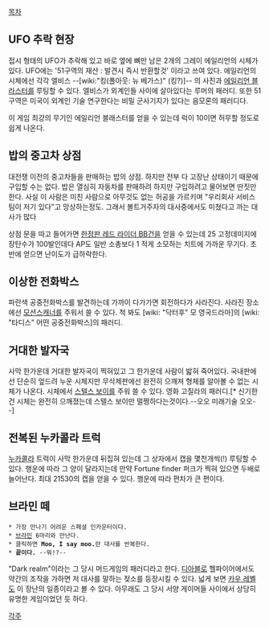 [[목차]]

== UFO 추락 현장 ==
접시 형태의 UFO가 추락해 있고 바로 옆에 뼈만 남은 2개의 그레이 에일리언의 시체가 있다. UFO에는 '51구역의 재산 : 발견시 즉시 반환할것' 이라고 쓰여 있다. 에일리언의 시체에선 각각 엘비스 --[wiki:"킹(폴아웃: 뉴 베가스)" (킹?)]-- 의 사진과 [[에일리언 블라스터]]를 루팅할 수 있다. 
엘비스가 외계인들 사이에 살아있다는 루머의 패러디. 또한 51구역은 미국이 외계인 기술 연구한다는 비밀 군사기지가 있다는 음모론의 패러디다.

이 게임 최강의 무기인 에일리언 블래스터를 얻을 수 있는데 럭이 10이면 허무할 정도로 쉽게 나온다.

== 밥의 중고차 상점 ==
대전쟁 이전의 중고차들을 판매하는 밥의 상점. 하지만 전부 다 고장난 상태이기 때문에 구입할 수는 없다. 밥은 열심히 자동차를 판매하려 하지만 구입하려고 물어보면 딴짓만 한다. 사실 이 사람은 미친 사람으로 아무것도 없는 허공을 가르키며 "우리회사 서비스팀이 저기 있다"고 망상하는정도. 그래서 볼트거주자의 대사중에서도 미쳤다고 까는 대사가 많다

상점 문을 따고 들어가면 [[한정판 레드 라이더 BB건]]을 얻을 수 있는데 25 고정데미지에 장탄수가 100발인데다 AP도 일반 소총보다 1 적게 소모하는 치트에 가까운 무기다. 초반에 얻으면 난이도가 급하락한다.

== 이상한 전화박스 ==
파란색 공중전화박스를 발견하는데 가까이 다가가면 회전하다가 사라진다. 사라진 장소에선 [[모션스캐너]]를 주워서 쓸 수 있다. 척 봐도 [wiki: "닥터후" 모 영국드라마]의 [wiki: "타디스" 어떤 공중전화박스]의 패러디.

== 거대한 발자국 ==
사막 한가운데 거대한 발자국이 찍혀있고 그 한가운데 사람이 밟혀 죽어있다. 국내판에선 단순히 엎드려 누운 시체지만 무삭제판에선 완전히 으깨져 형체를 알아볼 수 없는 시체가 나온다. 시체에서 [[스텔스 보이]]를 주워 쓸 수 있다. 영화 고질라의 패러디.[* 신기한건 시체는 완전히 으깨졌는데 스텔스 보이만 멀쩡하다는것이다.--오오 미래기술 오오--]

== 전복된 누카콜라 트럭 ==
[[누카콜라]] 트럭이 사막 한가운데 뒤집혀 있는데 그 상자에서 캡을 몇천개씩(!) 루팅할 수 있다. 행운에 따라 그 양이 달라지는데 만약 Fortune finder 퍼크가 찍혀 있으면 두배로 늘어난다. 최대 21530의 캡을 얻을 수 있다. 행운에 따라 편차가 큰 편이다.

== 브라민 떼 ==
 * 가장 만나기 어려운 스페셜 인카운터이다.
 * [[브라민]] 6마리와 만난다. 
 * 클릭하면 '''Moo, I say moo.'''란 대사를 반복한다.
 * '''끝이다.''' --뭐!?--
"Dark realm"이라는 그 당시 머드게임의 패러디라고 한다. [[디아블로]] 헬파이어에서도 약간의 조작을 가하면 저 대사를 말하는 젖소를 등장시킬 수 있다. 넓게 보면 [[카우 레벨]]도 이 장난의 일종이라고 볼 수 있다. 아무래도 그 당시 서양 게이머들 사이에서 상당히 유명한 게임이었던 듯 하다.

[[각주]]
